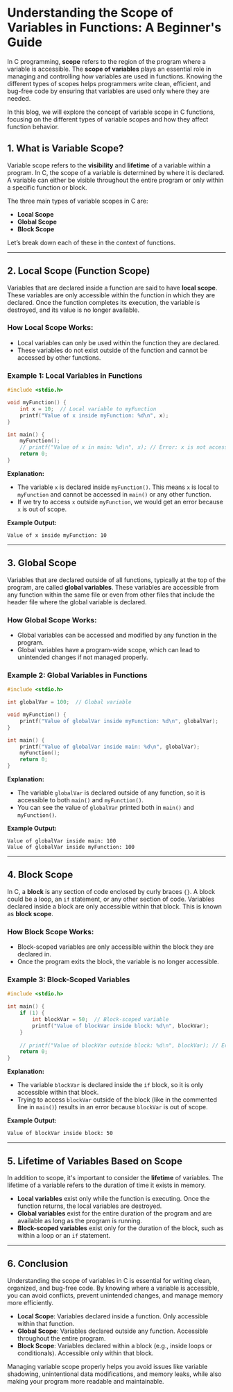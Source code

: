 # Understanding the Scope of Variables in Functions: A Beginner's Guide

In C programming, **scope** refers to the region of the program where a variable is accessible. The **scope of variables** plays an essential role in managing and controlling how variables are used in functions. Knowing the different types of scopes helps programmers write clean, efficient, and bug-free code by ensuring that variables are used only where they are needed.

In this blog, we will explore the concept of variable scope in C functions, focusing on the different types of variable scopes and how they affect function behavior.

## 1. What is Variable Scope?

Variable scope refers to the **visibility** and **lifetime** of a variable within a program. In C, the scope of a variable is determined by where it is declared. A variable can either be visible throughout the entire program or only within a specific function or block.

The three main types of variable scopes in C are:

- **Local Scope**
- **Global Scope**
- **Block Scope**

Let’s break down each of these in the context of functions.

---

## 2. Local Scope (Function Scope)

Variables that are declared inside a function are said to have **local scope**. These variables are only accessible within the function in which they are declared. Once the function completes its execution, the variable is destroyed, and its value is no longer available.

### How Local Scope Works:

- Local variables can only be used within the function they are declared.
- These variables do not exist outside of the function and cannot be accessed by other functions.

### Example 1: Local Variables in Functions

```c
#include <stdio.h>

void myFunction() {
    int x = 10;  // Local variable to myFunction
    printf("Value of x inside myFunction: %d\n", x);
}

int main() {
    myFunction();
    // printf("Value of x in main: %d\n", x); // Error: x is not accessible here
    return 0;
}
```

**Explanation:**

- The variable `x` is declared inside `myFunction()`. This means `x` is local to `myFunction` and cannot be accessed in `main()` or any other function.
- If we try to access `x` outside `myFunction`, we would get an error because `x` is out of scope.

**Example Output:**

```
Value of x inside myFunction: 10
```

---

## 3. Global Scope

Variables that are declared outside of all functions, typically at the top of the program, are called **global variables**. These variables are accessible from any function within the same file or even from other files that include the header file where the global variable is declared.

### How Global Scope Works:

- Global variables can be accessed and modified by any function in the program.
- Global variables have a program-wide scope, which can lead to unintended changes if not managed properly.

### Example 2: Global Variables in Functions

```c
#include <stdio.h>

int globalVar = 100;  // Global variable

void myFunction() {
    printf("Value of globalVar inside myFunction: %d\n", globalVar);
}

int main() {
    printf("Value of globalVar inside main: %d\n", globalVar);
    myFunction();
    return 0;
}
```

**Explanation:**

- The variable `globalVar` is declared outside of any function, so it is accessible to both `main()` and `myFunction()`.
- You can see the value of `globalVar` printed both in `main()` and `myFunction()`.

**Example Output:**

```
Value of globalVar inside main: 100
Value of globalVar inside myFunction: 100
```

---

## 4. Block Scope

In C, a **block** is any section of code enclosed by curly braces `{}`. A block could be a loop, an `if` statement, or any other section of code. Variables declared inside a block are only accessible within that block. This is known as **block scope**.

### How Block Scope Works:

- Block-scoped variables are only accessible within the block they are declared in.
- Once the program exits the block, the variable is no longer accessible.

### Example 3: Block-Scoped Variables

```c
#include <stdio.h>

int main() {
    if (1) {
        int blockVar = 50;  // Block-scoped variable
        printf("Value of blockVar inside block: %d\n", blockVar);
    }
    
    // printf("Value of blockVar outside block: %d\n", blockVar); // Error: blockVar is not accessible here
    return 0;
}
```

**Explanation:**

- The variable `blockVar` is declared inside the `if` block, so it is only accessible within that block.
- Trying to access `blockVar` outside of the block (like in the commented line in `main()`) results in an error because `blockVar` is out of scope.

**Example Output:**

```
Value of blockVar inside block: 50
```

---

## 5. Lifetime of Variables Based on Scope

In addition to scope, it's important to consider the **lifetime** of variables. The lifetime of a variable refers to the duration of time it exists in memory.

- **Local variables** exist only while the function is executing. Once the function returns, the local variables are destroyed.
- **Global variables** exist for the entire duration of the program and are available as long as the program is running.
- **Block-scoped variables** exist only for the duration of the block, such as within a loop or an `if` statement.

---

## 6. Conclusion

Understanding the scope of variables in C is essential for writing clean, organized, and bug-free code. By knowing where a variable is accessible, you can avoid conflicts, prevent unintended changes, and manage memory more efficiently.

- **Local Scope**: Variables declared inside a function. Only accessible within that function.
- **Global Scope**: Variables declared outside any function. Accessible throughout the entire program.
- **Block Scope**: Variables declared within a block (e.g., inside loops or conditionals). Accessible only within that block.

Managing variable scope properly helps you avoid issues like variable shadowing, unintentional data modifications, and memory leaks, while also making your program more readable and maintainable.